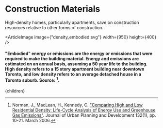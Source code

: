 


# Construction Materials

High-density homes, particularly apartments, save on construction resources relative to other forms of construction.

<ArticleImage image={"density_embodied.svg"} width={950} height={400} />
#### "Embodied" energy or emissions are the energy or emissions that were required to make the building material. Energy and emissions are estimated on an annual basis, assuming a 50 year life to the building. High density refers to a 15 story apartment building near downtown Toronto, and low density refers to an average detached house in a Toronto suburb. Source: [^1].

[^1]: Norman, J., MacLean, H., Kennedy, C. ["Comparing High and Low Residential Density: Life-Cycle Analysis of Energy Use and Greenhouse Gas Emissions"](http://citeseerx.ist.psu.edu/viewdoc/download?doi=10.1.1.602.3394&rep=rep1&type=pdf). Journal of Urban Planning and Development 132(1), pp. 10-21. March 2006.

  <Article 
    focusAreaUrl={focusAreaUrl} 
    hierarchy={hierarchy} 
    site={site}
  >
    {children}
  </Article>